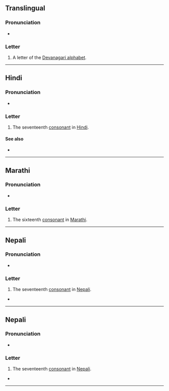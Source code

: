 {{also|थे|थीं|था|थी}}
{{character info}}
==Translingual==

===Pronunciation===
* {{IPA|mul|/t̪ʰə/}}

===Letter===
{{mul-Deva|tha}}

# A letter of the [[Devanagari alphabet]].

----

==Hindi==

===Pronunciation===
* {{hi-IPA|थ.}}

===Letter===
{{head|hi|letter}}

# The seventeenth [[consonant]] in [[Hindi]].

====See also====
* {{list:Devanagari script letters/hi}}

----

==Marathi==

===Pronunciation===
* {{IPA|mr|/tʰə/}}

===Letter===
{{head|mr|letter}}

# The sixteenth [[consonant]] in [[Marathi]].
----
==Nepali==

===Pronunciation===
* {{ne-IPA}}

===Letter===
{{head|ne|letter}}

# The seventeenth [[consonant]] in [[Nepali]].

* 

----
==Nepali==

===Pronunciation===
* {{ne-IPA}}

===Letter===
{{head|ne|letter}}

# The seventeenth [[consonant]] in [[Nepali]].

* 

----